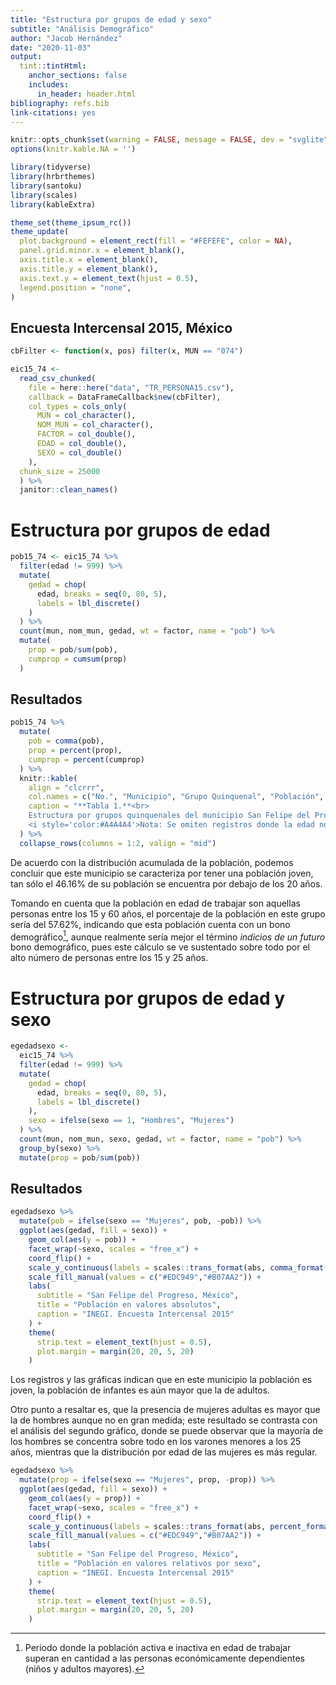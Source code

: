 ```yaml
---
title: "Estructura por grupos de edad y sexo"
subtitle: "Análisis Demográfico"
author: "Jacob Hernández"
date: "2020-11-03"
output: 
  tint::tintHtml:
    anchor_sections: false
    includes:
      in_header: header.html
bibliography: refs.bib
link-citations: yes
---
```


```r
knitr::opts_chunk$set(warning = FALSE, message = FALSE, dev = "svglite")
options(knitr.kable.NA = '')

library(tidyverse)
library(hrbrthemes)
library(santoku)
library(scales)
library(kableExtra)

theme_set(theme_ipsum_rc())
theme_update(
  plot.background = element_rect(fill = "#FEFEFE", color = NA),
  panel.grid.minor.x = element_blank(),
  axis.title.x = element_blank(),
  axis.title.y = element_blank(),
  axis.text.y = element_text(hjust = 0.5),
  legend.position = "none",
)
```

## Encuesta Intercensal 2015, México

```r
cbFilter <- function(x, pos) filter(x, MUN == "074")

eic15_74 <- 
  read_csv_chunked(
    file = here::here("data", "TR_PERSONA15.csv"),
    callback = DataFrameCallback$new(cbFilter),
    col_types = cols_only(
      MUN = col_character(), 
      NOM_MUN = col_character(), 
      FACTOR = col_double(), 
      EDAD = col_double(), 
      SEXO = col_double()
    ),
  chunk_size = 25000
  ) %>% 
  janitor::clean_names()
```

# Estructura por grupos de edad

```r
pob15_74 <- eic15_74 %>% 
  filter(edad != 999) %>% 
  mutate(
    gedad = chop(
      edad, breaks = seq(0, 80, 5), 
      labels = lbl_discrete()
    )
  ) %>% 
  count(mun, nom_mun, gedad, wt = factor, name = "pob") %>% 
  mutate(
    prop = pob/sum(pob),
    cumprop = cumsum(prop)
  )
```

## Resultados

```r
pob15_74 %>% 
  mutate(
    pob = comma(pob),
    prop = percent(prop),
    cumprop = percent(cumprop)
  ) %>% 
  knitr::kable(
    align = "clcrrr", 
    col.names = c("No.", "Municipio", "Grupo Quinquenal", "Población", "Distribución", "Distribución Acumulada"), 
    caption = "**Tabla 1.**<br>
    Estructura por grupos quinquenales del municipio San Felipe del Progreso (074), Estado de México, 2015.<br>
    <i style='color:#A4A4A4'>Nota: Se omiten registros donde la edad no es especificada.</i>"
  ) %>% 
  collapse_rows(columns = 1:2, valign = "mid")
```

De acuerdo con la distribución acumulada de la población, podemos concluir que este municipio
se caracteriza por tener una población joven, tan sólo el 46.16% de su población se encuentra
por debajo de los 20 años. 

Tomando en cuenta que la población en edad de trabajar son aquellas personas entre los 15 y 60 
años, el porcentaje de la población en este grupo sería del 57.62%, indicando que esta población 
cuenta con un bono demográfico^[Periodo donde la población activa e inactiva en edad de trabajar 
superan en cantidad a las personas económicamente dependientes (niños y adultos mayores).], aunque 
realmente sería mejor el término *indicios de un futuro* bono demográfico, pues este cálculo
se ve sustentado sobre todo por el alto número de personas entre los 15 y 25 años.

# Estructura por grupos de edad y sexo

```r
egedadsexo <- 
  eic15_74 %>% 
  filter(edad != 999) %>% 
  mutate(
    gedad = chop(
      edad, breaks = seq(0, 80, 5), 
      labels = lbl_discrete()
    ),
    sexo = ifelse(sexo == 1, "Hombres", "Mujeres")
  ) %>% 
  count(mun, nom_mun, sexo, gedad, wt = factor, name = "pob") %>%
  group_by(sexo) %>%
  mutate(prop = pob/sum(pob))
```

## Resultados

```r
egedadsexo %>% 
  mutate(pob = ifelse(sexo == "Mujeres", pob, -pob)) %>% 
  ggplot(aes(gedad, fill = sexo)) +
    geom_col(aes(y = pob)) +
    facet_wrap(~sexo, scales = "free_x") +
    coord_flip() +
    scale_y_continuous(labels = scales::trans_format(abs, comma_format())) +
    scale_fill_manual(values = c("#EDC949","#B07AA2")) +
    labs(
      subtitle = "San Felipe del Progreso, México",
      title = "Población en valores absolutos",
      caption = "INEGI. Encuesta Intercensal 2015"
    ) +
    theme(
      strip.text = element_text(hjust = 0.5),
      plot.margin = margin(20, 20, 5, 20)
    )
```

Los registros y las gráficas indican que en este municipio la población es joven, la población 
de infantes es aún mayor que la de adultos. 

Otro punto a resaltar es, que la presencia de mujeres adultas es mayor que la de hombres aunque 
no en gran medida; este resultado se contrasta con el análisis del segundo gráfico, donde se puede 
observar que la mayoría de los hombres se concentra sobre todo en los varones menores a los 25 años, 
mientras que la distribución por edad de las mujeres es más regular.

```r
egedadsexo %>% 
  mutate(prop = ifelse(sexo == "Mujeres", prop, -prop)) %>% 
  ggplot(aes(gedad, fill = sexo)) +
    geom_col(aes(y = prop)) +
    facet_wrap(~sexo, scales = "free_x") +
    coord_flip() +
    scale_y_continuous(labels = scales::trans_format(abs, percent_format()), breaks = seq(-12,12,3)/100) +
    scale_fill_manual(values = c("#EDC949","#B07AA2")) +
    labs(
      subtitle = "San Felipe del Progreso, México",
      title = "Población en valores relativos por sexo",
      caption = "INEGI. Encuesta Intercensal 2015"
    ) +
    theme(
      strip.text = element_text(hjust = 0.5),
      plot.margin = margin(20, 20, 5, 20)
    )
```
